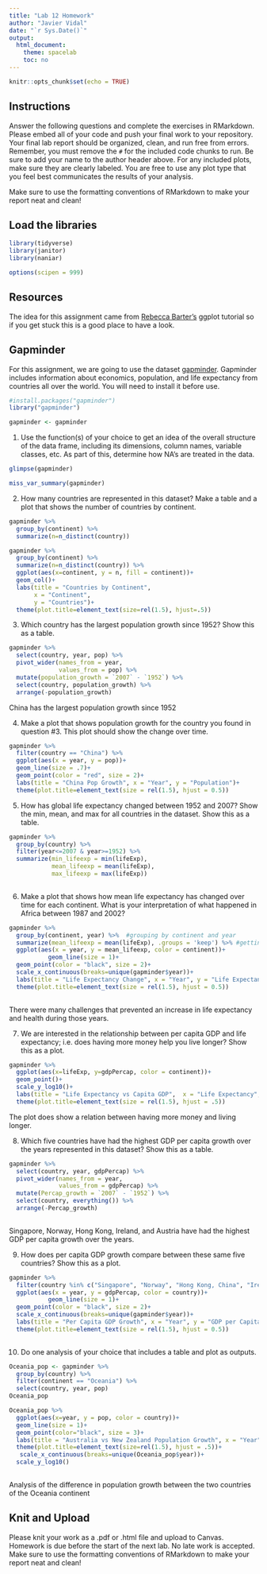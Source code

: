 ```yaml
---
title: "Lab 12 Homework"
author: "Javier Vidal"
date: "`r Sys.Date()`"
output:
  html_document:
    theme: spacelab
    toc: no
---
```


```r
knitr::opts_chunk$set(echo = TRUE)
```

## Instructions
Answer the following questions and complete the exercises in RMarkdown. Please embed all of your code and push your final work to your repository. Your final lab report should be organized, clean, and run free from errors. Remember, you must remove the `#` for the included code chunks to run. Be sure to add your name to the author header above. For any included plots, make sure they are clearly labeled. You are free to use any plot type that you feel best communicates the results of your analysis.  

Make sure to use the formatting conventions of RMarkdown to make your report neat and clean!  

## Load the libraries
```r
library(tidyverse)
library(janitor)
library(naniar)
``` 

```r
options(scipen = 999)
```

## Resources
The idea for this assignment came from [Rebecca Barter's](http://www.rebeccabarter.com/blog/2017-11-17-ggplot2_tutorial/) ggplot tutorial so if you get stuck this is a good place to have a look.  

## Gapminder
For this assignment, we are going to use the dataset [gapminder](https://cran.r-project.org/web/packages/gapminder/index.html). Gapminder includes information about economics, population, and life expectancy from countries all over the world. You will need to install it before use.  
```r
#install.packages("gapminder")
library("gapminder")
```

```r
gapminder <- gapminder
```

1. Use the function(s) of your choice to get an idea of the overall structure of the data frame, including its dimensions, column names, variable classes, etc. As part of this, determine how NA's are treated in the data.   
```r
glimpse(gapminder)
```

```r
miss_var_summary(gapminder)
```

2. How many countries are represented in this dataset? Make a table and a plot that shows the number of countries by continent.  
```r
gapminder %>% 
  group_by(continent) %>% 
  summarize(n=n_distinct(country))
```

```r
gapminder %>% 
  group_by(continent) %>% 
  summarize(n=n_distinct(country)) %>% 
  ggplot(aes(x=continent, y = n, fill = continent))+
  geom_col()+
  labs(title = "Countries by Continent",
       x = "Continent",
       y = "Countries")+
  theme(plot.title=element_text(size=rel(1.5), hjust=.5))
```

3. Which country has the largest population growth since 1952? Show this as a table.  
```r
gapminder %>% 
  select(country, year, pop) %>% 
  pivot_wider(names_from = year,
              values_from = pop) %>% 
  mutate(population_growth = `2007` - `1952`) %>% 
  select(country, population_growth) %>% 
  arrange(-population_growth)
```
China has the largest population growth since 1952

4. Make a plot that shows population growth for the country you found in question #3. This plot should show the change over time.  
```r
gapminder %>% 
  filter(country == "China") %>% 
  ggplot(aes(x = year, y = pop))+
  geom_line(size = .7)+
  geom_point(color = "red", size = 2)+
  labs(title = "China Pop Growth", x = "Year", y = "Population")+
  theme(plot.title=element_text(size = rel(1.5), hjust = 0.5))
```

5. How has global life expectancy changed between 1952 and 2007? Show the min, mean, and max for all countries in the dataset. Show this as a table.  
```r
gapminder %>% 
  group_by(country) %>% 
  filter(year<=2007 & year>=1952) %>% 
  summarize(min_lifeexp = min(lifeExp), 
            mean_lifeexp = mean(lifeExp), 
            max_lifeexp = max(lifeExp))
  
```

6. Make a plot that shows how mean life expectancy has changed over time for each continent. What is your interpretation of what happened in Africa between 1987 and 2002?  
```r
gapminder %>% 
  group_by(continent, year) %>%  #grouping by continent and year
  summarize(mean_lifeexp = mean(lifeExp), .groups = 'keep') %>% #getting the mean life expectancy 
  ggplot(aes(x = year, y = mean_lifeexp, color = continent))+ 
           geom_line(size = 1)+
  geom_point(color = "black", size = 2)+
  scale_x_continuous(breaks=unique(gapminder$year))+ 
  labs(title = "Life Expectancy Change", x = "Year", y = "Life Expectancy")+
  theme(plot.title=element_text(size = rel(1.5), hjust = 0.5))
  
```
There were many challenges that prevented an increase in life expectancy and health during those years. 

7. We are interested in the relationship between per capita GDP and life expectancy; i.e. does having more money help you live longer? Show this as a plot.  
```r
gapminder %>% 
  ggplot(aes(x=lifeExp, y=gdpPercap, color = continent))+
  geom_point()+
  scale_y_log10()+
  labs(title = "Life Expectancy vs Capita GDP",  x = "Life Expectancy", y = "Per Capita GDP")+
  theme(plot.title=element_text(size = rel(1.5), hjust = .5))
```
The plot does show a relation between having more money and living longer. 

8. Which five countries have had the highest GDP per capita growth over the years represented in this dataset? Show this as a table.  
```r
gapminder %>% 
  select(country, year, gdpPercap) %>% 
  pivot_wider(names_from = year,
              values_from = gdpPercap) %>% 
  mutate(Percap_growth = `2007` - `1952`) %>% 
  select(country, everything()) %>% 
  arrange(-Percap_growth)
  
```
Singapore, Norway, Hong Kong, Ireland, and Austria have had the highest GDP per capita growth over the years. 

9. How does per capita GDP growth compare between these same five countries? Show this as a plot.  
```r
gapminder %>% 
  filter(country %in% c("Singapore", "Norway", "Hong Kong, China", "Ireland", "Austria")) %>% 
  ggplot(aes(x = year, y = gdpPercap, color = country))+ 
           geom_line(size = 1)+
  geom_point(color = "black", size = 2)+
  scale_x_continuous(breaks=unique(gapminder$year))+ 
  labs(title = "Per Capita GDP Growth", x = "Year", y = "GDP per Capita")+
  theme(plot.title=element_text(size = rel(1.5), hjust = 0.5))
  
```

10. Do one analysis of your choice that includes a table and plot as outputs.  
```r
Oceania_pop <- gapminder %>% 
  group_by(country) %>% 
  filter(continent == "Oceania") %>% 
  select(country, year, pop) 
Oceania_pop
```

```r
Oceania_pop %>% 
  ggplot(aes(x=year, y = pop, color = country))+
  geom_line(size = 1)+
  geom_point(color="black", size = 3)+
  labs(title = "Australia vs New Zealand Population Growth", x = "Year", y = "Population")+
  theme(plot.title=element_text(size=rel(1.5), hjust = .5))+
   scale_x_continuous(breaks=unique(Oceania_pop$year))+
  scale_y_log10()
  
```
Analysis of the difference in population growth between the two countries of the Oceania continent

## Knit and Upload
Please knit your work as a .pdf or .html file and upload to Canvas. Homework is due before the start of the next lab. No late work is accepted. Make sure to use the formatting conventions of RMarkdown to make your report neat and clean! 